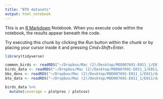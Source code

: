 ```yaml
---
title: "BTO datasets"
output: html_notebook
---
```


This is an [R Markdown](http://rmarkdown.rstudio.com) Notebook. When you execute code within the notebook, the results appear beneath the code.

Try executing this chunk by clicking the *Run* button within the chunk or by placing your cursor inside it and pressing *Cmd+Shift+Enter*.

```r

library(tidyverse)

common_birds <- readRDS("~/Dropbox/Mac (2)/Desktop/MOD007691-E011_1/E011/data/common_birds.rds")
birds_data <- readRDS("~/Dropbox/Mac (2)/Desktop/MOD007691-E011_1/E011/data/birds_data.rds")
bbs_dens <- readRDS("~/Dropbox/Mac (2)/Desktop/MOD007691-E011_1/E011/data/bbs_dens.rds")
bto_data <- readRDS("~/Dropbox/Mac (2)/Desktop/MOD007691-E011_1/E011/data/bto_data.rds")

birds_data %>%
  mutate(coverage = plotpres / plotcov)

```
